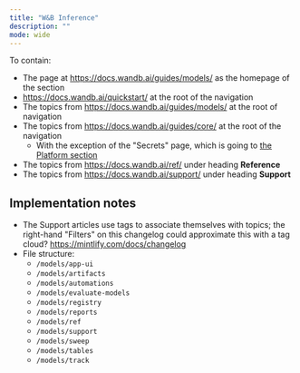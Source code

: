 ```yaml
---
title: "W&B Inference"
description: ""
mode: wide
---
```

To contain:
- The page at https://docs.wandb.ai/guides/models/ as the homepage of the section
- https://docs.wandb.ai/quickstart/ at the root of the navigation
- The topics from https://docs.wandb.ai/guides/models/ at the root of navigation
- The topics from https://docs.wandb.ai/guides/core/ at the root of the navigation
    - With the exception of the "Secrets" page, which is going to [the Platform section](/)
- The topics from https://docs.wandb.ai/ref/ under heading **Reference** 
- The topics from https://docs.wandb.ai/support/ under heading **Support** 

## Implementation notes

- The Support articles use tags to associate themselves with topics; the right-hand "Filters" on this changelog could approximate this with a tag cloud? https://mintlify.com/docs/changelog 
- File structure:
    - `/models/app-ui`
    - `/models/artifacts`
    - `/models/automations`
    - `/models/evaluate-models`
    - `/models/registry`
    - `/models/reports`
    - `/models/ref`
    - `/models/support`
    - `/models/sweep`
    - `/models/tables`
    - `/models/track`